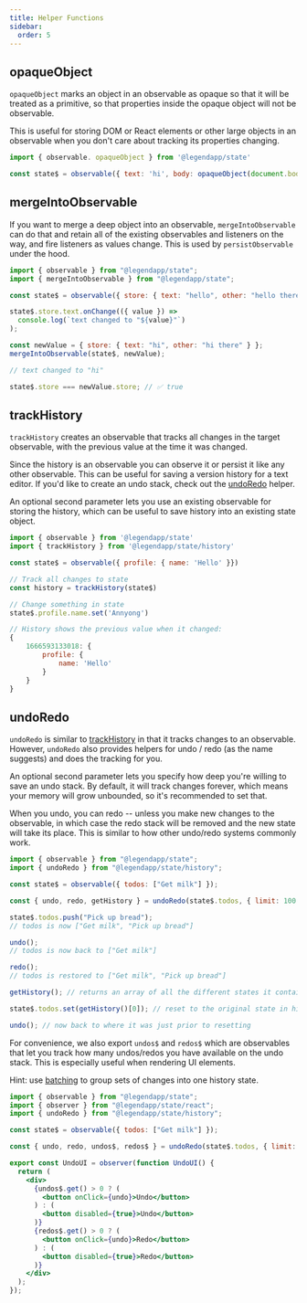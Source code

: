 ```yaml
---
title: Helper Functions
sidebar:
  order: 5
---
```


## opaqueObject

`opaqueObject` marks an object in an observable as opaque so that it will be treated as a primitive, so that properties inside the opaque object will not be observable.

This is useful for storing DOM or React elements or other large objects in an observable when you don't care about tracking its properties changing.

```js
import { observable. opaqueObject } from '@legendapp/state'

const state$ = observable({ text: 'hi', body: opaqueObject(document.body) })
```

## mergeIntoObservable

If you want to merge a deep object into an observable, `mergeIntoObservable` can do that and retain all of the existing observables and listeners on the way, and fire listeners as values change. This is used by `persistObservable` under the hood.

```js
import { observable } from "@legendapp/state";
import { mergeIntoObservable } from "@legendapp/state";

const state$ = observable({ store: { text: "hello", other: "hello there" } });

state$.store.text.onChange(({ value }) =>
  console.log(`text changed to "${value}"`)
);

const newValue = { store: { text: "hi", other: "hi there" } };
mergeIntoObservable(state$, newValue);

// text changed to "hi"

state$.store === newValue.store; // ✅ true
```

## trackHistory

`trackHistory` creates an observable that tracks all changes in the target observable, with the previous value at the time it was changed.

Since the history is an observable you can observe it or persist it like any other observable. This can be useful for saving a version history for a text editor. If you'd like to create an undo stack, check out the [undoRedo](#undoRedo) helper.

An optional second parameter lets you use an existing observable for storing the history, which can be useful to save history into an existing state object.

```js
import { observable } from '@legendapp/state'
import { trackHistory } from '@legendapp/state/history'

const state$ = observable({ profile: { name: 'Hello' }})

// Track all changes to state
const history = trackHistory(state$)

// Change something in state
state$.profile.name.set('Annyong')

// History shows the previous value when it changed:
{
    1666593133018: {
        profile: {
            name: 'Hello'
        }
    }
}
```

## undoRedo

`undoRedo` is similar to [trackHistory](#trackHistory) in that it tracks changes to an observable. However,
`undoRedo` also provides helpers for undo / redo (as the name suggests) and does the tracking for you.

An optional second parameter lets you specify how deep you're willing to save an undo stack. By default, it
will track changes forever, which means your memory will grow unbounded, so it's recommended to set that.

When you undo, you can redo -- unless you make new changes to the observable, in which case the redo stack
will be removed and the new state will take its place. This is similar to how other undo/redo systems commonly work.

```js
import { observable } from "@legendapp/state";
import { undoRedo } from "@legendapp/state/history";

const state$ = observable({ todos: ["Get milk"] });

const { undo, redo, getHistory } = undoRedo(state$.todos, { limit: 100 });

state$.todos.push("Pick up bread");
// todos is now ["Get milk", "Pick up bread"]

undo();
// todos is now back to ["Get milk"]

redo();
// todos is restored to ["Get milk", "Pick up bread"]

getHistory(); // returns an array of all the different states it contains

state$.todos.set(getHistory()[0]); // reset to the original state in history

undo(); // now back to where it was just prior to resetting
```

For convenience, we also export `undos$` and `redos$` which are observables that let
you track how many undos/redos you have available on the undo stack. This is especially
useful when rendering UI elements.

Hint: use [batching](../../usage/reactivity/#batching) to group sets of changes into one history state.

```jsx
import { observable } from "@legendapp/state";
import { observer } from "@legendapp/state/react";
import { undoRedo } from "@legendapp/state/history";

const state$ = observable({ todos: ["Get milk"] });

const { undo, redo, undos$, redos$ } = undoRedo(state$.todos, { limit: 100 });

export const UndoUI = observer(function UndoUI() {
  return (
    <div>
      {undos$.get() > 0 ? (
        <button onClick={undo}>Undo</button>
      ) : (
        <button disabled={true}>Undo</button>
      )}
      {redos$.get() > 0 ? (
        <button onClick={undo}>Redo</button>
      ) : (
        <button disabled={true}>Redo</button>
      )}
    </div>
  );
});
```
